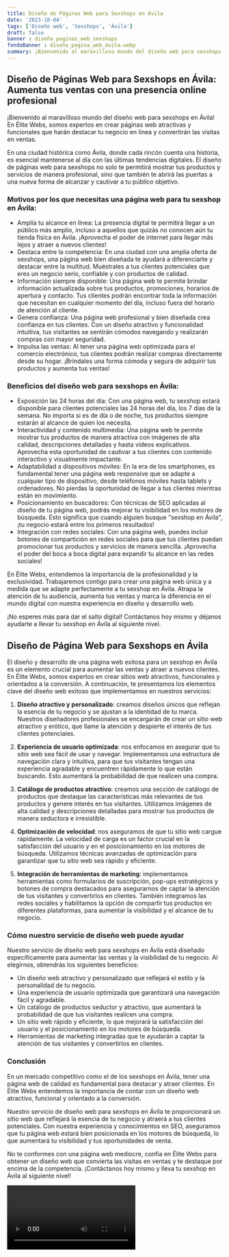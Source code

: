 ```yaml
---
title: Diseño de Páginas Web para Sexshops en Ávila
date: '2023-10-04'
tags: ['Diseño web', 'Sexshops', 'Ávila']
draft: false
banner : diseño_paginas_web_sexshops
fondoBanner : diseño_pagina_web_ávila.webp
summary: ¡Bienvenido al maravilloso mundo del diseño web para sexshops en Ávila! En Élite Webs, somos expertos en crear páginas web atractivas y funcionales que harán destacar tu negocio en línea y convertirán las visitas en ventas.
---
```


## Diseño de Páginas Web para Sexshops en Ávila: Aumenta tus ventas con una presencia online profesional

¡Bienvenido al maravilloso mundo del diseño web para sexshops en Ávila! En Élite Webs, somos expertos en crear páginas web atractivas y funcionales que harán destacar tu negocio en línea y convertirán las visitas en ventas.

En una ciudad histórica como Ávila, donde cada rincón cuenta una historia, es esencial mantenerse al día con las últimas tendencias digitales. El diseño de páginas web para sexshops no solo te permitirá mostrar tus productos y servicios de manera profesional, sino que también te abrirá las puertas a una nueva forma de alcanzar y cautivar a tu público objetivo.

### Motivos por los que necesitas una página web para tu sexshop en Ávila:

- Amplía tu alcance en línea: La presencia digital te permitirá llegar a un público más amplio, incluso a aquellos que quizás no conocen aún tu tienda física en Ávila. ¡Aprovecha el poder de internet para llegar más lejos y atraer a nuevos clientes!
- Destaca entre la competencia: En una ciudad con una amplia oferta de sexshops, una página web bien diseñada te ayudará a diferenciarte y destacar entre la multitud. Muéstrales a tus clientes potenciales que eres un negocio serio, confiable y con productos de calidad.
- Información siempre disponible: Una página web te permite brindar información actualizada sobre tus productos, promociones, horarios de apertura y contacto. Tus clientes podrán encontrar toda la información que necesitan en cualquier momento del día, incluso fuera del horario de atención al cliente.
- Genera confianza: Una página web profesional y bien diseñada crea confianza en tus clientes. Con un diseño atractivo y funcionalidad intuitiva, tus visitantes se sentirán cómodos navegando y realizarán compras con mayor seguridad.
- Impulsa las ventas: Al tener una página web optimizada para el comercio electrónico, tus clientes podrán realizar compras directamente desde su hogar. ¡Bríndales una forma cómoda y segura de adquirir tus productos y aumenta tus ventas!

### Beneficios del diseño web para sexshops en Ávila:

- Exposición las 24 horas del día: Con una página web, tu sexshop estará disponible para clientes potenciales las 24 horas del día, los 7 días de la semana. No importa si es de día o de noche, tus productos siempre estarán al alcance de quien los necesita.
- Interactividad y contenido multimedia: Una página web te permite mostrar tus productos de manera atractiva con imágenes de alta calidad, descripciones detalladas y hasta videos explicativos. Aprovecha esta oportunidad de cautivar a tus clientes con contenido interactivo y visualmente impactante.
- Adaptabilidad a dispositivos móviles: En la era de los smartphones, es fundamental tener una página web responsive que se adapte a cualquier tipo de dispositivo, desde teléfonos móviles hasta tablets y ordenadores. No pierdas la oportunidad de llegar a tus clientes mientras están en movimiento.
- Posicionamiento en buscadores: Con técnicas de SEO aplicadas al diseño de tu página web, podrás mejorar tu visibilidad en los motores de búsqueda. Esto significa que cuando alguien busque "sexshop en Ávila", ¡tu negocio estará entre los primeros resultados!
- Integración con redes sociales: Con una página web, puedes incluir botones de compartición en redes sociales para que tus clientes puedan promocionar tus productos y servicios de manera sencilla. ¡Aprovecha el poder del boca a boca digital para expandir tu alcance en las redes sociales!

En Élite Webs, entendemos la importancia de la profesionalidad y la exclusividad. Trabajaremos contigo para crear una página web única y a medida que se adapte perfectamente a tu sexshop en Ávila. Atrapa la atención de tu audiencia, aumenta tus ventas y marca la diferencia en el mundo digital con nuestra experiencia en diseño y desarrollo web.

¡No esperes más para dar el salto digital! Contáctanos hoy mismo y déjanos ayudarte a llevar tu sexshop en Ávila al siguiente nivel.

<GifSeo />

<Cta />

## Diseño de Página Web para Sexshops en Ávila

El diseño y desarrollo de una página web exitosa para un sexshop en Ávila es un elemento crucial para aumentar las ventas y atraer a nuevos clientes. En Élite Webs, somos expertos en crear sitios web atractivos, funcionales y orientados a la conversión. A continuación, te presentamos los elementos clave del diseño web exitoso que implementamos en nuestros servicios:

1. **Diseño atractivo y personalizado**: creamos diseños únicos que reflejan la esencia de tu negocio y se ajustan a la identidad de tu marca. Nuestros diseñadores profesionales se encargarán de crear un sitio web atractivo y erótico, que llame la atención y despierte el interés de tus clientes potenciales.

2. **Experiencia de usuario optimizada**: nos enfocamos en asegurar que tu sitio web sea fácil de usar y navegar. Implementamos una estructura de navegación clara y intuitiva, para que tus visitantes tengan una experiencia agradable y encuentren rápidamente lo que están buscando. Esto aumentará la probabilidad de que realicen una compra.

3. **Catálogo de productos atractivo**: creamos una sección de catálogo de productos que destaque las características más relevantes de tus productos y genere interés en tus visitantes. Utilizamos imágenes de alta calidad y descripciones detalladas para mostrar tus productos de manera seductora e irresistible.

4. **Optimización de velocidad**: nos aseguramos de que tu sitio web cargue rápidamente. La velocidad de carga es un factor crucial en la satisfacción del usuario y en el posicionamiento en los motores de búsqueda. Utilizamos técnicas avanzadas de optimización para garantizar que tu sitio web sea rápido y eficiente.

5. **Integración de herramientas de marketing**: implementamos herramientas como formularios de suscripción, pop-ups estratégicos y botones de compra destacados para asegurarnos de captar la atención de tus visitantes y convertirlos en clientes. También integramos las redes sociales y habilitamos la opción de compartir tus productos en diferentes plataformas, para aumentar la visibilidad y el alcance de tu negocio.

### Cómo nuestro servicio de diseño web puede ayudar

Nuestro servicio de diseño web para sexshops en Ávila está diseñado específicamente para aumentar las ventas y la visibilidad de tu negocio. Al elegirnos, obtendrás los siguientes beneficios:

- Un diseño web atractivo y personalizado que reflejará el estilo y la personalidad de tu negocio.
- Una experiencia de usuario optimizada que garantizará una navegación fácil y agradable.
- Un catálogo de productos seductor y atractivo, que aumentará la probabilidad de que tus visitantes realicen una compra.
- Un sitio web rápido y eficiente, lo que mejorará la satisfacción del usuario y el posicionamiento en los motores de búsqueda.
- Herramientas de marketing integradas que te ayudarán a captar la atención de tus visitantes y convertirlos en clientes.

### Conclusión

En un mercado competitivo como el de los sexshops en Ávila, tener una página web de calidad es fundamental para destacar y atraer clientes. En Élite Webs entendemos la importancia de contar con un diseño web atractivo, funcional y orientado a la conversión.

Nuestro servicio de diseño web para sexshops en Ávila te proporcionará un sitio web que reflejará la esencia de tu negocio y atraerá a tus clientes potenciales. Con nuestra experiencia y conocimientos en SEO, aseguramos que tu página web estará bien posicionada en los motores de búsqueda, lo que aumentará tu visibilidad y tus oportunidades de venta.

No te conformes con una página web mediocre, confía en Élite Webs para obtener un diseño web que convierta las visitas en ventas y te destaque por encima de la competencia. ¡Contáctanos hoy mismo y lleva tu sexshop en Ávila al siguiente nivel!

<Video />

<CtaBot job='Sexshops' city='Ávila'/>

<Gmaps query='Ávila+españa+maps' />